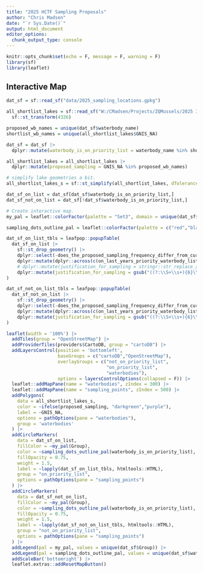 ```yaml
---
title: "2025 HCTF Sampling Proposals"
author: "Chris Madsen"
date: "`r Sys.Date()`"
output: html_document
editor_options: 
  chunk_output_type: console
---
```


```r
knitr::opts_chunk$set(echo = F, message = F, warning = F)
library(sf)
library(leaflet)

```

## Interactive Map

```r
dat_sf = sf::read_sf("data/2025_sampling_locations.gpkg")

all_shortlist_lakes = sf::read_sf("W:/CMadsen/Projects/ZQMussels/2025 IMDP Final Report/data/spatial/waterbodies_zqm_shortlist_risk_estimates.gpkg") |> 
  sf::st_transform(4326)

proposed_wb_names = unique(dat_sf$waterbody_name)
shortlist_wb_names = unique(all_shortlist_lakes$GNIS_NA)

dat_sf = dat_sf |> 
  dplyr::mutate(waterbody_is_on_priority_list = waterbody_name %in% shortlist_wb_names)

all_shortlist_lakes = all_shortlist_lakes |> 
  dplyr::mutate(proposed_sampling = GNIS_NA %in% proposed_wb_names)

# simplify lake geometries a bit.
all_shortlist_lakes_s = sf::st_simplify(all_shortlist_lakes, dTolerance = 20)

dat_sf_on_list = dat_sf[dat_sf$waterbody_is_on_priority_list,]
dat_sf_not_on_list = dat_sf[!dat_sf$waterbody_is_on_priority_list,]

# Create interactive map.
my_pal = leaflet::colorFactor(palette = "Set3", domain = unique(dat_sf$Group))

sampling_dots_outline_pal = leaflet::colorFactor(palette = c("red","black"), domain = unique(dat_sf$waterbody_is_on_priority_list))

dat_sf_on_list_tbls = leafpop::popupTable(
  dat_sf_on_list |> 
    sf::st_drop_geometry() |> 
    dplyr::select(-does_the_proposed_sampling_frequency_differ_from_current_priority_list) |> 
    dplyr::mutate(dplyr::across(c(on_last_years_priority_waterbody_list,sampled_last_year,substrate_sampler_planned), \(x) ifelse(x == "Y", "Yes", "No"))) |> 
    # dplyr::mutate(justification_for_sampling = stringr::str_replace_all(justification_for_sampling, "[\\,,\\.]", "<br>")) |> 
    dplyr::mutate(justification_for_sampling = gsub("((?:\\S+\\s+){6}\\S+)([ ,\\.])", "\\1<br>", justification_for_sampling, perl = TRUE))
)

dat_sf_not_on_list_tbls = leafpop::popupTable(
  dat_sf_not_on_list |> 
    sf::st_drop_geometry() |> 
    dplyr::select(-does_the_proposed_sampling_frequency_differ_from_current_priority_list) |> 
    dplyr::mutate(dplyr::across(c(on_last_years_priority_waterbody_list,sampled_last_year,substrate_sampler_planned), \(x) ifelse(x == "Y", "Yes", "No"))) |> 
    dplyr::mutate(justification_for_sampling = gsub("((?:\\S+\\s+){6}\\S+)([ ,\\.])", "\\1<br>", justification_for_sampling, perl = TRUE))
)

leaflet(width = '100%') |>
  addTiles(group = "OpenStreetMap") |>
  addProviderTiles(providers$CartoDB, group = "cartoDB") |>
  addLayersControl(position = 'bottomleft', 
                   baseGroups = c("cartoDB","OpenStreetMap"),
                   overlayGroups = c("not_on_priority_list",
                                     "on_priority_list",
                                     "waterbodies"),
                   options = layersControlOptions(collapsed = F)) |>
  leaflet::addMapPane(name = "waterbodies", zIndex = 300) |>
  leaflet::addMapPane(name = "sampling_points", zIndex = 500) |>
  addPolygons(
    data = all_shortlist_lakes_s,
    color = ~ifelse(proposed_sampling, "darkgreen","purple"),
    label = ~GNIS_NA,
    options = pathOptions(pane = "waterbodies"),
    group = 'waterbodies'
  ) |> 
  addCircleMarkers(
    data = dat_sf_on_list,
    fillColor = ~my_pal(Group),
    color = ~sampling_dots_outline_pal(waterbody_is_on_priority_list),
    fillOpacity = 0.75,
    weight = 1.5,
    label = ~lapply(dat_sf_on_list_tbls, htmltools::HTML),
    group = "on_priority_list",
    options = pathOptions(pane = "sampling_points")
  ) |>
  addCircleMarkers(
    data = dat_sf_not_on_list,
    fillColor = ~my_pal(Group),
    color = ~sampling_dots_outline_pal(waterbody_is_on_priority_list),
    fillOpacity = 0.75,
    weight = 1.5,
    label = ~lapply(dat_sf_not_on_list_tbls, htmltools::HTML),
    group = "not_on_priority_list",
    options = pathOptions(pane = "sampling_points")
  ) |> 
  addLegend(pal = my_pal, values = unique(dat_sf$Group)) |>
  addLegend(pal = sampling_dots_outline_pal, values = unique(dat_sf$waterbody_is_on_priority_list), title = "On Priority List") |>
  addScaleBar('bottomright') |>
  leaflet.extras::addResetMapButton()
```

